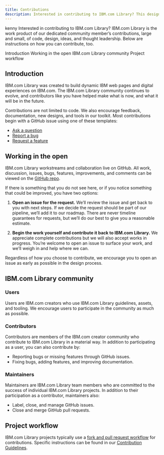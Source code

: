 ```yaml
---
title: Contributions
description: Interested in contributing to IBM.com Library? This design system is the result of community contributions, large and small--of code, design, ideas, and guidance. Here's how you can contribute too.
---
```


<PageDescription>

kenny Interested in contributing to IBM.com Library? IBM.com Library is the work product of our dedicated community member’s contributions, large and small, of code, design, ideas, and thought leadership. Below are instructions on how you can contribute, too.

</PageDescription>

<AnchorLinks>

<AnchorLink>Introduction</AnchorLink>
<AnchorLink>Working in the open</AnchorLink>
<AnchorLink>IBM.com Library community</AnchorLink>
<AnchorLink>Project workflow</AnchorLink>

</AnchorLinks>

## Introduction

IBM.com Library was created to build dynamic IBM web pages and digital experiences on IBM.com. The IBM.com Library community continues to evolve, and contributors like you have helped make what is now, and what it will be in the future.

Contributions are not limited to code. We also encourage feedback, documentation, new designs, and tools in our toolkit. Most contributions begin with a GitHub issue using one of these templates:

- [Ask a question](https://github.com/carbon-design-system/ibm-dotcom-library/issues/new?labels=question&template=question.md)
- [Report a bug](https://github.com/carbon-design-system/ibm-dotcom-library/issues/new?assignees=emerson-pereira%2C+jacobottesen-dgc&labels=bug&template=bug_report.md)
- [Request a feature](https://github.com/carbon-design-system/ibm-dotcom-library/issues/new?assignees=emerson-pereira%2C+jacobottesen-dgc&labels=Feature+request&template=feature_request.md&title=)

## Working in the open

IBM.com Library workstreams and collaboration live on GitHub. All work, discussion, issues, bugs, features, improvements, and comments can be viewed on the [GitHub repo](https://github.com/carbon-design-system/ibm-dotcom-library).

If there is something that you do not see here, or if you notice something that could be improved, you have two options:

1. **Open an issue for the request.** We’ll review the issue and get back to you with next steps. If we decide the request should be part of our pipeline, we’ll add it to our roadmap. There are never timeline guarantees for requests, but we’ll do our best to give you a reasonable estimate.

2. **Begin the work yourself and contribute it back to IBM.com Library.** We appreciate complete contributions but we will also accept works in progress. You’re welcome to open an issue to surface your work, and we’ll weigh in and help where we can.

Regardless of how you choose to contribute, we encourage you to open an issue as early as possible in the design process.

## IBM.com Library community

### Users

Users are IBM.com creators who use IBM.com Library guidelines, assets, and tooling. We encourage users to participate in the community as much as possible.

### Contributors

Contributors are members of the IBM.com creator community who contribute to IBM.com Library in a material way. In addition to participating as a user, you can also contribute by:

- Reporting bugs or missing features through GitHub issues.
- Fixing bugs, adding features, and improving documentation.

### Maintainers

Maintainers are IBM.com Library team members who are committed to the success of individual IBM.com Library projects. In addition to their participation as a contributor, maintainers also:

- Label, close, and manage GitHub issues.
- Close and merge GitHub pull requests.

## Project workflow

IBM.com Library projects typically use a [fork and pull request workflow](https://guides.github.com/activities/forking/) for contributions. Specific instructions can be found in our [Contribution Guidelines](https://github.com/carbon-design-system/ibm-dotcom-library/blob/master/.github/CONTRIBUTING.md).
